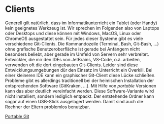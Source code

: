 # Clients

Generell gilt natürlich, dass im Informatikunterricht ein 
Tablet (oder Handy) kein geeignetes Werkzeug ist. Wir sprechen
im Folgenden also von Laptops oder Desktops und diese können
mit Windows, MacOS, Linux oder ChromeOS ausgestattet sein.
Für jedes dieser Systeme gibt es viele verschiedene Git-Clients.
Die Kommandozeile (Terminal, Bash, Git-Bash, ...) ohne grafische 
Benutzeroberfläche ist gerade bei Anfängern nicht besonders beliebt, 
aber gerade im Umfeld von Servern sehr verbreitet.
Entwickler, die mir den IDEs von JetBrains, VS-Code, o.ä. arbeiten, 
verwenden oft die dort eingebauten Git-Clients. Leider sind diese
Entwicklungsumgebungen dür den Einsatz im Unterricht ein Overkill.
Bei einer kleineren IDE kann ein graphischer Git-Client diese 
Lücke schließen.  
Probleme gibt es allerdings traditionell bei der heimischen 
Installation der entsprechenden Software (GitKraken, ...).
Mit Hilfe von *portable* Versionen kann das aber deutlich
vereinfacht werden. Diese Software-Variante wird nicht installiert, 
sondern lediglich entpackt. Der entstehende Ordner kann sogar 
auf einen USB-Stick ausgelagert werden. Damit sind auch die Rechner
der Eltern problemlos benutzbar.

[Portable Git](https://git-scm.com/downloads/win)

